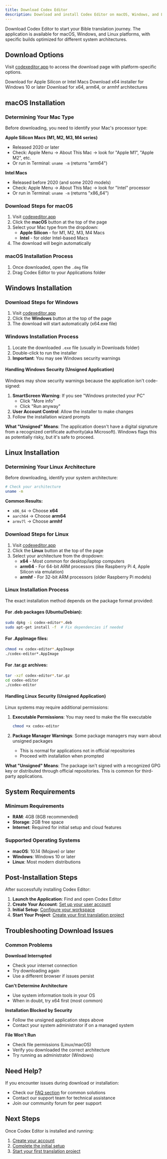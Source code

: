 ```yaml
---
title: Download Codex Editor
description: Download and install Codex Editor on macOS, Windows, and Linux
---
```


Download Codex Editor to start your Bible translation journey. The application is available for macOS, Windows, and Linux platforms, with specific builds optimized for different system architectures.

## Download Options

Visit [codexeditor.app](https://codexeditor.app/) to access the download page with platform-specific options.

<Cards>
  <Card 
    href="#macos-installation" 
    title="macOS"
  >
    Download for Apple Silicon or Intel Macs
  </Card>
  <Card 
    href="#windows-installation" 
    title="Windows"
  >
    Download x64 installer for Windows 10 or later
  </Card>
  <Card 
    href="#linux-installation" 
    title="Linux"
  >
    Download for x64, arm64, or armhf architectures
  </Card>
</Cards>

## macOS Installation

### Determining Your Mac Type

Before downloading, you need to identify your Mac's processor type:

**Apple Silicon Macs (M1, M2, M3, M4 series)**
- Released 2020 or later
- Check: Apple Menu → About This Mac → look for "Apple M1", "Apple M2", etc.
- Or run in Terminal: `uname -m` (returns "arm64")

**Intel Macs**
- Released before 2020 (and some 2020 models)
- Check: Apple Menu → About This Mac → look for "Intel" processor
- Or run in Terminal: `uname -m` (returns "x86_64")

### Download Steps for macOS

1. Visit [codexeditor.app](https://codexeditor.app/)
2. Click the **macOS** button at the top of the page
3. Select your Mac type from the dropdown:
   - **Apple Silicon** - for M1, M2, M3, M4 Macs
   - **Intel** - for older Intel-based Macs
4. The download will begin automatically

### macOS Installation Process

1. Once downloaded, open the `.dmg` file
2. Drag Codex Editor to your Applications folder

## Windows Installation

### Download Steps for Windows

1. Visit [codexeditor.app](https://codexeditor.app/)
2. Click the **Windows** button at the top of the page
3. The download will start automatically (x64.exe file)

### Windows Installation Process

1. Locate the downloaded `.exe` file (usually in Downloads folder)
2. Double-click to run the installer
3. **Important**: You may see Windows security warnings

#### Handling Windows Security (Unsigned Application)

Windows may show security warnings because the application isn't code-signed:

1. **SmartScreen Warning**: If you see "Windows protected your PC"
   - Click "More info"
   - Click "Run anyway"
2. **User Account Control**: Allow the installer to make changes
3. Follow the installation wizard prompts

**What "Unsigned" Means**: The application doesn't have a digital signature from a recognized certificate authority(aka Microsoft). Windows flags this as potentially risky, but it's safe to proceed.

## Linux Installation

### Determining Your Linux Architecture

Before downloading, identify your system architecture:

```bash
# Check your architecture
uname -m
```

**Common Results:**
- `x86_64` → Choose **x64**
- `aarch64` → Choose **arm64**  
- `armv7l` → Choose **armhf**

### Download Steps for Linux

1. Visit [codexeditor.app](https://codexeditor.app/)
2. Click the **Linux** button at the top of the page
3. Select your architecture from the dropdown:
   - **x64** - Most common for desktop/laptop computers
   - **arm64** - For 64-bit ARM processors (like Raspberry Pi 4, Apple Silicon via emulation)
   - **armhf** - For 32-bit ARM processors (older Raspberry Pi models)

### Linux Installation Process

The exact installation method depends on the package format provided:

#### For .deb packages (Ubuntu/Debian):
```bash
sudo dpkg -i codex-editor*.deb
sudo apt-get install -f  # Fix dependencies if needed
```

#### For .AppImage files:
```bash
chmod +x codex-editor*.AppImage
./codex-editor*.AppImage
```

#### For .tar.gz archives:
```bash
tar -xzf codex-editor*.tar.gz
cd codex-editor
./codex-editor
```

#### Handling Linux Security (Unsigned Application)

Linux systems may require additional permissions:

1. **Executable Permissions**: You may need to make the file executable
   ```bash
   chmod +x codex-editor
   ```

2. **Package Manager Warnings**: Some package managers may warn about unsigned packages
   - This is normal for applications not in official repositories
   - Proceed with installation when prompted

**What "Unsigned" Means**: The package isn't signed with a recognized GPG key or distributed through official repositories. This is common for third-party applications.

## System Requirements

### Minimum Requirements
- **RAM**: 4GB (8GB recommended)
- **Storage**: 2GB free space
- **Internet**: Required for initial setup and cloud features

### Supported Operating Systems
- **macOS**: 10.14 (Mojave) or later
- **Windows**: Windows 10 or later
- **Linux**: Most modern distributions

## Post-Installation Steps

After successfully installing Codex Editor:

1. **Launch the Application**: Find and open Codex Editor
2. **Create Your Account**: [Set up your user account](/getting-started/create-account)
3. **Initial Setup**: [Configure your workspace](/getting-started/initial-setup)
4. **Start Your Project**: [Create your first translation project](/getting-started/creating-project)

## Troubleshooting Download Issues

### Common Problems

**Download Interrupted**
- Check your internet connection
- Try downloading again
- Use a different browser if issues persist

**Can't Determine Architecture**
- Use system information tools in your OS
- When in doubt, try x64 first (most common)

**Installation Blocked by Security**
- Follow the unsigned application steps above
- Contact your system administrator if on a managed system

**File Won't Run**
- Check file permissions (Linux/macOS)
- Verify you downloaded the correct architecture
- Try running as administrator (Windows)

## Need Help?

If you encounter issues during download or installation:
- Check our [FAQ section](/faq) for common solutions
- Contact our support team for technical assistance
- Join our community forum for peer support

## Next Steps

Once Codex Editor is installed and running:

1. [Create your account](/getting-started/create-account)
2. [Complete the initial setup](/getting-started/initial-setup)
3. [Start your first translation project](/getting-started/creating-project) 